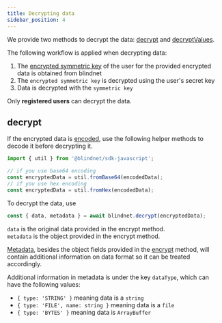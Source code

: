 ```yaml
---
title: Decrypting data
sidebar_position: 4
---
```



We provide two methods to decrypt the data: [decrypt](#decrypt) and [decryptValues](#decrypt).

The following workflow is applied when decrypting data:

1. The [encrypted symmetric key](/docs/references/glossary#encrypted-data-key) of the user for the provided encrypted data is obtained from blindnet
1. The `encrypted symmetric key` is decrypted using the user's secret key
1. Data is decrypted with the `symmetric key`

Only **registered users** can decrypt the data.

## decrypt

If the encrypted data is [encoded](./encrypt#encode), use the following helper methods to decode it before decrypting it.

<Tabs groupId="lang">
<TabItem value="js" label="JavaScript" default>

```javascript linenums="1"
import { util } from '@blindnet/sdk-javascript';

// if you use base64 encoding
const encryptedData = util.fromBase64(encodedData);
// if you use hex encoding
const encryptedData = util.fromHex(encodedData);
```

</TabItem>
</Tabs>

To decrypt the data, use

<Tabs groupId="lang">
<TabItem value="js" label="JavaScript" default>

```javascript linenums="1"
const { data, metadata } = await blindnet.decrypt(encryptedData);
```

`data` is the original data provided in the encrypt method.  
`metadata` is the object provided in the encrypt method.

[Metadata](/docs/references/glossary#metadata), besides the object fields provided in the [encrypt](./encrypt#encrypt) method, will contain additional information on data format so it can be treated accordingly.

Additional information in metadata is under the key `dataType`, which can have the following values:

- `{ type: 'STRING' }` meaning data is a `string`
- `{ type: 'FILE', name: string }` meaning data is a `file`
- `{ type: 'BYTES' }` meaning data is `ArrayBuffer`

</TabItem>
</Tabs>
